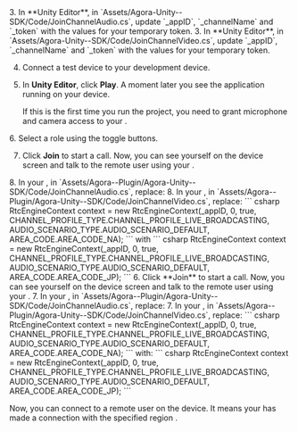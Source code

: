 <PlatformWrapper platform="unity">
<ProductWrapper product="voice-calling">
3. In **Unity Editor**, in `Assets/Agora-Unity-<Vg k="VSDK" />-SDK/Code/JoinChannelAudio.cs`, update `_appID`, `_channelName` and `_token` with the values for your temporary token.
</ProductWrapper>
<ProductWrapper notAllowed="voice-calling">
3. In **Unity Editor**, in `Assets/Agora-Unity-<Vg k="VSDK" />-SDK/Code/JoinChannelVideo.cs`, update `_appID`, `_channelName` and `_token` with the values for your temporary token.
</ProductWrapper>


4. Connect a test device to your development device.

5. In **Unity Editor**, click **Play**. A moment later you see the application running on your device.

    If this is the first time you run the project, you need to grant microphone and camera access to your <Vpl k="CLIENT" />.

<ProductWrapper product="interactive-live-streaming">
6. Select a role using the toggle buttons.

7. Click **Join** to start a call. Now, you can see yourself on the device screen and talk to the remote user using your <Vpl k="CLIENT" />.

<ProductWrapper product="voice-calling">
8. In your <Vpl k="CLIENT" />, in `Assets/Agora-<Vg k="VSDK" />-Plugin/Agora-Unity-<Vg k="VSDK" />-SDK/Code/JoinChannelAudio.cs`,
replace:
</ProductWrapper>
<ProductWrapper notAllowed="voice-calling">
8. In your <Vpl k="CLIENT" />, in `Assets/Agora-<Vg k="VSDK" />-Plugin/Agora-Unity-<Vg k="VSDK" />-SDK/Code/JoinChannelVideo.cs`,
replace:

</ProductWrapper>
    ``` csharp
    RtcEngineContext context = new RtcEngineContext(_appID, 0, true,
    CHANNEL_PROFILE_TYPE.CHANNEL_PROFILE_LIVE_BROADCASTING,
    AUDIO_SCENARIO_TYPE.AUDIO_SCENARIO_DEFAULT, AREA_CODE.AREA_CODE_NA);
    ```
    with
    ``` csharp
    RtcEngineContext context = new RtcEngineContext(_appID, 0, true,
    CHANNEL_PROFILE_TYPE.CHANNEL_PROFILE_LIVE_BROADCASTING,
    AUDIO_SCENARIO_TYPE.AUDIO_SCENARIO_DEFAULT, AREA_CODE.AREA_CODE_JP);
    ```
</ProductWrapper>

<ProductWrapper product="video-calling">
6. Click **Join** to start a call. Now, you can see yourself on the device screen and talk to the remote user using your <Vpl k="CLIENT" />.

<ProductWrapper product="voice-calling">
7. In your <Vpl k="CLIENT" />, in `Assets/Agora-<Vg k="VSDK" />-Plugin/Agora-Unity-<Vg k="VSDK" />-SDK/Code/JoinChannelAudio.cs`, replace:
</ProductWrapper>
<ProductWrapper notAllowed="voice-calling">
7. In your <Vpl k="CLIENT" />, in `Assets/Agora-<Vg k="VSDK" />-Plugin/Agora-Unity-<Vg k="VSDK" />-SDK/Code/JoinChannelVideo.cs`, replace:
</ProductWrapper>
    ``` csharp
    RtcEngineContext context = new RtcEngineContext(_appID, 0, true,
    CHANNEL_PROFILE_TYPE.CHANNEL_PROFILE_LIVE_BROADCASTING,
    AUDIO_SCENARIO_TYPE.AUDIO_SCENARIO_DEFAULT, AREA_CODE.AREA_CODE_NA);
    ```
    with:
    ``` csharp
    RtcEngineContext context = new RtcEngineContext(_appID, 0, true,
    CHANNEL_PROFILE_TYPE.CHANNEL_PROFILE_LIVE_BROADCASTING,
    AUDIO_SCENARIO_TYPE.AUDIO_SCENARIO_DEFAULT, AREA_CODE.AREA_CODE_JP);
    ```
</ProductWrapper>

Now, you can connect to a remote user on the device. It means your <Vpl k="CLIENT" /> has made a connection with the specified region <Vg k="AGORA_BACKEND" />.
</PlatformWrapper>